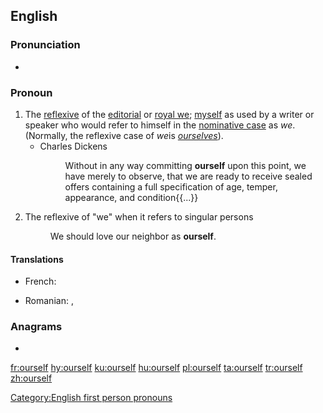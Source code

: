 ==English==

===Pronunciation===
* {{audio|en-us-ourself.ogg|Audio (US)|lang=en}}

===Pronoun===
{{en-pron}}

# The [[reflexive]] of the [[editorial we|editorial]] or [[royal we]]; [[myself]] as used by a writer or speaker who would refer to himself in the [[nominative case]] as ''we''. (Normally, the reflexive case of ''we ''is ''[[ourselves]]'').
#* Charles Dickens
#*: Without in any way committing '''ourself''' upon this point, we have merely to observe, that we are ready to receive sealed offers containing a full specification of age, temper, appearance, and condition{{...}}
#The reflexive of "we" when it refers to singular persons
#:We should love our neighbor as '''ourself'''.
====Translations====
{{trans-top|reflexive of editorial we}}
* French: {{t+|fr|nous-même}}
{{trans-mid}}
* Romanian: {{t|ro|înșine|m}}, {{t|ro|însene|f}}
{{trans-bottom}}

===Anagrams===
* {{l|en|foulers}}

[[Category:English first person pronouns]]

[[fr:ourself]]
[[hy:ourself]]
[[ku:ourself]]
[[hu:ourself]]
[[pl:ourself]]
[[ta:ourself]]
[[tr:ourself]]
[[zh:ourself]]